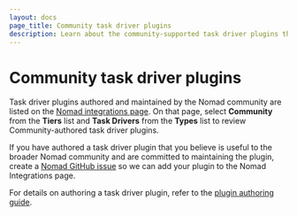 ```yaml
---
layout: docs
page_title: Community task driver plugins
description: Learn about the community-supported task driver plugins that extend Nomad job features. Review installation, usage, and reference information for containerd, Firecracker, Jail, Pledge, Pot, Rookout, Singularity, system-nspawn, and Windows IIS task driver plugins.
---
```


# Community task driver plugins

Task driver plugins authored and maintained by the Nomad community are listed on
the [Nomad integrations page](/nomad/integrations). On that page, select
**Community** from the **Tiers** list and **Task Drivers** from the **Types**
list to review Community-authored task driver plugins.

If you have authored a task driver plugin that you believe is useful to the
broader Nomad community and are committed to maintaining the plugin,
create a [Nomad GitHub issue](https://github.com/hashicorp/nomad/issues) so we can add your plugin to the Nomad Integrations page.

For details on authoring a task driver plugin, refer to the [plugin
authoring guide](/nomad/docs/concepts/plugins).
